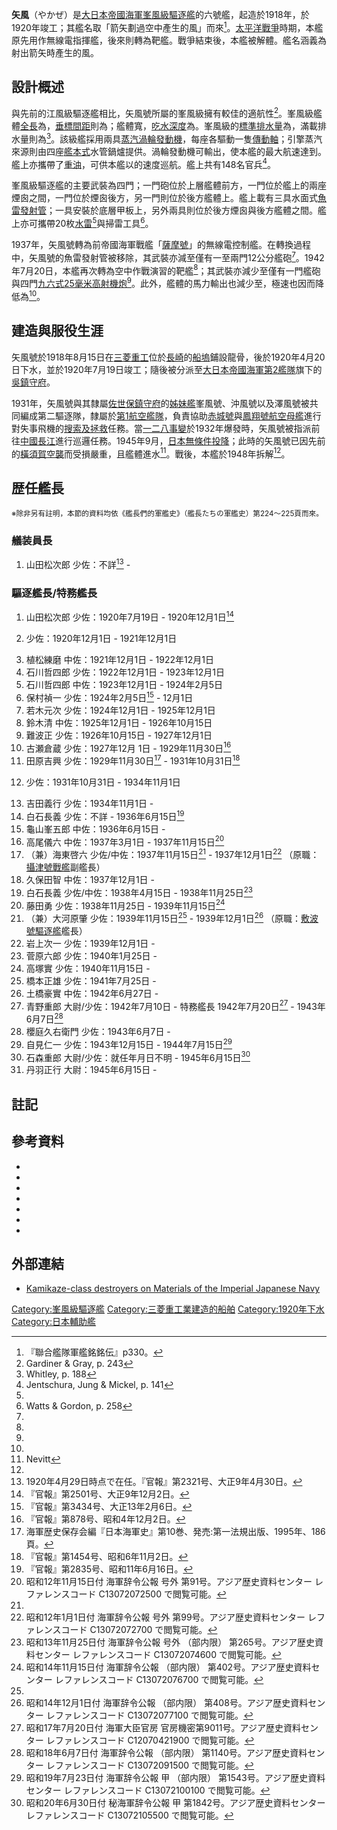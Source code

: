 {{軍艦模板
|Ship name= 矢風 [[File:Naval_Ensign_of_Japan.svg|20px]]<br /><small>やかぜ</small>
|Ship image=[[File:Yakaze.jpg|325px]]
|Ship caption=1922年7月間的驅逐艦「矢風」
|Operators={{navy|Empire of Japan|name=大日本帝國海軍|link=大日本帝國海軍}}
|Cost=預算2,028,415[[日圓|日圓]]<ref name="八四艦隊案" />
|Ship country={{flag|Empire of Japan}}
|Ship flag=
|Ship class=[[峯風級驅逐艦|峯風級驅逐艦]]
|Ship ordered=1917財政年度
|Ship awarded=
|Ship builder=[[長崎|長崎]][[三菱重工|三菱重工]]
|Ship laid down=1918年8月15日
|Ship launched=1920年4月20日
|Ship christened=
|Ship commissioned=
|Ship decommissioned=1945年9月15日
|Ship in service=
|Ship out of service=
|Ship reclassified=1942年7月20日重分類為靶艦
|Ship refit=
|Ship fate=戰後解體
|Ship motto=
|Ship nickname=
|Ship honours=
|Ship notes=
|Header caption=
|Ship displacement=標準：{{convert|1366|t|LT|sp=us|0}}<br />滿載：{{convert|1676|t|LT|sp=us|0}}
|Ship length={{convert|102.5|m|ftin|sp=us}}
|Ship beam={{convert|9.04|m|ftin|sp=us}}
|Ship draft={{convert|2.9|m|ftin|sp=us}}
|Ship power={{convert|38500|shp|kW|lk=in}}
|Ship propulsion={{link-en|帕爾森海事蒸氣渦輪公司|Parsons Marine Steam Turbine Company|帕爾森式}}[[蒸汽渦輪發動機|蒸汽渦輪發動機]]<br />[[艦政本部|艦本式]]水管鍋爐<br />2座2軸推進
|Ship speed={{convert|39|kn|}}
|Ship range=
|Ship complement=
|Ship armament=*4 x {{link-en|三年式12公分45倍徑艦砲|Type 3 120 mm 45 caliber naval gun|三年式120毫米45倍徑單裝艦砲}}
* 3 x {{convert|53.3|cm|sp=us|adj=on|1}}[[魚雷發射管|魚雷發射管]]
* 20 x [[水雷|水雷]]
|Ship armor=
}}
'''矢風'''（やかぜ）是[[大日本帝國海軍|大日本帝國海軍]][[峯風級驅逐艦|峯風級驅逐艦]]的六號艦，起造於1918年，於1920年竣工；其艦名取「箭矢劃過空中產生的風」而來<ref>『聯合艦隊軍艦銘銘伝』p330。</ref>。[[太平洋戰爭|太平洋戰爭]]時期，本艦原先用作無線電指揮艦，後來則轉為靶艦。戰爭結束後，本艦被解體。艦名涵義為射出箭矢時產生的風。

==設計概述==
與先前的江風級驅逐艦相比，矢風號所屬的峯風級擁有較佳的適航性<ref name=gg3>Gardiner & Gray, p. 243</ref>。峯風級艦體[[全長|全長]]為{{convert|102.5|m|ftin|sp=us}}，[[垂標間距|垂標間距]]則為{{convert|94.5|m|ftin|sp=us}}；艦體寬{{convert|9.04|m|ftin|sp=us}}，[[吃水深度|吃水深度]]為{{convert|2.9|m|ftin|sp=us}}。峯風級的[[標準排水量|標準排水量]]為{{convert|1366|t|LT|sp=us|0}}，滿載排水量則為{{convert|1676|t|LT|sp=us|0}}<ref name=w1>Whitley, p. 188</ref>。該級艦採用兩具{{link-en|帕爾森海事蒸氣渦輪公司|Parsons Marine Steam Turbine Company|帕爾森式}}[[蒸汽渦輪發動機|蒸汽渦輪發動機]]，每座各驅動一隻[[傳動軸|傳動軸]]；引擎蒸汽來源則由四座[[艦政本部|艦本式]]水管鍋爐提供。渦輪發動機可輸出{{convert|38500|shp|kW|lk=in}}，使本艦的最大航速達到{{convert|39|kn|}}。艦上亦攜帶了{{convert|401|t|LT|0|sp=us}}[[重油|重油]]，可供本艦以{{convert|14|kn}}的速度巡航{{convert|3600|nmi|lk=in}}。艦上共有148名官兵<ref name=j5>Jentschura, Jung & Mickel, p. 141</ref>。

峯風級驅逐艦的主要武裝為四門{{link-en|三年式12公分45倍徑艦砲|Type 3 120 mm 45 caliber naval gun|三年式120毫米（4.7英吋）45倍徑單裝艦砲}}；一門砲位於上層艦體前方，一門位於艦上的兩座煙囪之間，一門位於煙囪後方，另一門則位於後方艦體上。艦上載有三具水面式{{convert|53.3|cm|sp=us|adj=on|1}}[[魚雷發射管|魚雷發射管]]；一具安裝於底層甲板上，另外兩具則位於後方煙囪與後方艦體之間。艦上亦可攜帶20枚[[水雷|水雷]]<ref name=j5/>與掃雷工具<ref name=wg8>Watts & Gordon, p. 258</ref>。

1937年，矢風號轉為前帝國海軍戰艦「[[薩摩號戰艦|薩摩號]]」的無線電控制艦。在轉換過程中，矢風號的魚雷發射管被移除，其武裝亦減至僅有一至兩門12公分艦砲<ref name=w1/>。1942年7月20日，本艦再次轉為空中作戰演習的靶艦<ref name=ne/>；其武裝亦減少至僅有一門{{convert|5|cm|adj=on|1|sp=us}}艦砲與四門[[九六式25毫米高射機炮|九六式25毫米高射機炮]]<ref name=w1/>。此外，艦體的馬力輸出也減少至{{convert|11260|shp|kW|abbr=on}}，極速也因而降低為{{convert|24|kn}}<ref name=gg3/>。

==建造與服役生涯==
矢風號於1918年8月15日在[[三菱重工|三菱重工]]位於[[長崎|長崎]]的[[船塢|船塢]]鋪設龍骨，後於1920年4月20日下水，並於1920年7月19日竣工；隨後被分派至[[第2艦隊_(日本海軍)|大日本帝國海軍第2艦隊]]旗下的[[吳鎮守府|吳鎮守府]]。

1931年，矢風號與其隸屬[[佐世保鎮守府|佐世保鎮守府]]的[[姊妹艦|姊妹艦]]峯風號、沖風號以及澤風號被共同編成第二驅逐隊，隸屬於[[第1航空艦隊_(日本海軍)|第1航空艦隊]]，負責協助[[赤城號航空母艦|赤城號]]與[[鳳翔號航空母艦|鳳翔號航空母艦]]進行對失事飛機的[[搜索及拯救|搜索及拯救]]任務。當[[一二八事變|一二八事變]]於1932年爆發時，矢風號被指派前往[[中國|中國]][[長江|長江]]進行巡邏任務。1945年9月，[[日本投降|日本無條件投降]]；此時的矢風號已因先前的[[橫須賀空襲|橫須賀空襲]]而受損嚴重，且艦體進水<ref name=ne>Nevitt</ref>。戰後，本艦於1948年拆解<ref name=gg3/>。

== 歴任艦長 ==
<small>※除非另有註明，本節的資料均依《艦長們的軍艦史》（艦長たちの軍艦史）第224～225頁而來。</small>

=== 艤装員長 ===
#山田松次郎 少佐：不詳<ref name=kp2321>1920年4月29日時点で在任。『官報』第2321号、大正9年4月30日。</ref> - 
=== 驅逐艦長/特務艦長 ===
#山田松次郎 少佐：1920年7月19日 - 1920年12月1日<ref>『官報』第2501号、大正9年12月2日。</ref>
#{{link-jp|植松練磨|植松練磨|植松練磨}} 少佐：1920年12月1日 - 1921年12月1日 
#植松練磨 中佐：1921年12月1日 - 1922年12月1日
#石川哲四郎 少佐：1922年12月1日 - 1923年12月1日 
#石川哲四郎 中佐：1923年12月1日 - 1924年2月5日
#保村禎一 少佐：1924年2月5日<ref>『官報』第3434号、大正13年2月6日。</ref> - 12月1日
#若木元次 少佐：1924年12月1日 - 1925年12月1日
#鈴木清 中佐：1925年12月1日 - 1926年10月15日
#難波正 少佐：1926年10月15日 - 1927年12月1日
#古瀬倉蔵 少佐：1927年12月 1日 - 1929年11月30日<ref>『官報』第878号、昭和4年12月2日。</ref> 
#田原吉興 少佐：1929年11月30日<ref>海軍歴史保存会編『日本海軍史』第10巻、発売:第一法規出版、1995年、186頁。</ref> - 1931年10月31日<ref>『官報』第1454号、昭和6年11月2日。</ref>
#{{link-jp|牟田口格郎|牟田口格郎|牟田口格郎}} 少佐：1931年10月31日 - 1934年11月1日
#吉田義行 少佐：1934年11月1日 - 
#白石長義 少佐：不詳 - 1936年6月15日<ref>『官報』第2835号、昭和11年6月16日。</ref>
#龜山峯五郎 中佐：1936年6月15日 -
#高尾儀六 中佐：1937年3月1日 - 1937年11月15日<ref name="jirei19371115">昭和12年11月15日付 海軍辞令公報 号外 第91号。アジア歴史資料センター レファレンスコード C13072072500 で閲覧可能。</ref>
#（兼）海東啓六 少佐/中佐：1937年11月15日<ref name="jirei19371115" /> - 1937年12月1日<ref>昭和12年1月1日付 海軍辞令公報 号外 第99号。アジア歴史資料センター レファレンスコード C13072072700 で閲覧可能。</ref> （原職：[[攝津號戰艦|攝津號戰艦]]副艦長）
#久保田智 中佐：1937年12月1日 -
#白石長義 少佐/中佐：1938年4月15日 - 1938年11月25日<ref>昭和13年11月25日付 海軍辞令公報 号外 （部内限） 第265号。アジア歴史資料センター レファレンスコード C13072074600 で閲覧可能。</ref>
#藤田勇 少佐：1938年11月25日 - 1939年11月15日<ref name="jirei19391115">昭和14年11月15日付 海軍辞令公報 （部内限） 第402号。アジア歴史資料センター レファレンスコード C13072076700 で閲覧可能。</ref>
#（兼）大河原肇 少佐：1939年11月15日<ref name="jirei19391115" /> - 1939年12月1日<ref>昭和14年12月1日付 海軍辞令公報 （部内限） 第408号。アジア歴史資料センター レファレンスコード C13072077100 で閲覧可能。</ref> （原職：[[敷波號驅逐艦|敷波號驅逐艦]]艦長）
#岩上次一 少佐：1939年12月1日 -
#菅原六郎 少佐：1940年1月25日 -
#高塚實 少佐：1940年11月15日 -
#橋本正雄 少佐：1941年7月25日 -
#土橋豪實 中佐：1942年6月27日 -
#青野重郎 大尉/少佐：1942年7月10日 - 特務艦長 1942年7月20日<ref>昭和17年7月20日付 海軍大臣官房 官房機密第9011号。アジア歴史資料センター レファレンスコード C12070421900 で閲覧可能。</ref> - 1943年6月7日<ref>昭和18年6月7日付 海軍辞令公報 （部内限） 第1140号。アジア歴史資料センター レファレンスコード C13072091500 で閲覧可能。</ref>
#櫻庭久右衛門 少佐：1943年6月7日 -
#自見仁一 少佐：1943年12月15日 - 1944年7月15日<ref>昭和19年7月23日付 海軍辞令公報 甲 （部内限） 第1543号。アジア歴史資料センター レファレンスコード C13072100100 で閲覧可能。</ref>
#石森重郎 大尉/少佐：就任年月日不明 - 1945年6月15日<ref>昭和20年6月30日付 秘海軍辞令公報 甲 第1842号。アジア歴史資料センター レファレンスコード C13072105500 で閲覧可能。</ref>
#丹羽正行 大尉：1945年6月15日 -

==註記==
{{reflist|30em}}

==參考資料==
* <!--カタ-->{{Cite book|author=片桐大自|year=1993|title=聯合艦隊軍艦銘銘伝 <span style="font-size:90%;">全八六〇余隻の栄光と悲劇</span>|publisher=光人社|isbn=4-7698-0386-9|ref=聯合艦隊軍艦銘銘伝}}
*{{cite book |editor1-last=Gardiner|editor1-first=Robert|editor2-last=Gray|editor2-first=Randal|title=Conway's All the World's Fighting Ships: 1906–1921|year=1984|location=Annapolis, Maryland|publisher=Naval Institute Press|isbn=0-85177-245-5|lastauthoramp=y}}
*{{cite book| last = Howarth  | first = Stephen| year = 1983| title = The Fighting Ships of the Rising Sun: The Drama of the Imperial Japanese Navy, 1895–1945| publisher = Atheneum | location =| isbn = 0-689-11402-8}}
*{{cite book| last = Jentschura| first = Hansgeorg| first2 = Dieter |last2=Jung|first3=Peter |last3=Mickel| year = 1977| title = Warships of the Imperial Japanese Navy, 1869–1945| publisher = United States Naval Institute| location = Annapolis, Maryland| isbn = 0-87021-893-X|lastauthoramp=y}}
* {{cite web | url= http://www.combinedfleet.com/yakaze_t.htm | title= IJN ''Yakaze'': Tabular Record of Movement | last= Nevitt | first= Allyn D. | year= 1997 | access-date= 10 November 2015 | work= HYOTEKIKAN | publisher= Combinedfleet.com | archive-date= 2016-08-11 | archive-url= https://web.archive.org/web/20160811111153/http://www.combinedfleet.com/yakaze_t.htm | dead-url= no }}
*{{cite book|last1=Watts|first1=Anthony J.|title=The Imperial Japanese Navy|date=1971|publisher=Doubleday|location=Garden City, New York|oclc=202878|last2=Gordon|first2=Brian G.|lastauthoramp=y}}
* {{cite book|last=Whitley|first=M. J.|title=Destroyers of World War Two|publisher=Naval Institute Press|year=1988|isbn=0-87021-326-1|location=Annapolis, Maryland}}

==外部連結==
*[http://homepage2.nifty.com/nishidah/e/stc0421.htm Kamikaze-class destroyers on Materials of the Imperial Japanese Navy] {{WebCite|url=https://www.webcitation.org/6Ah4hYbsn?url=http://homepage2.nifty.com/nishidah/e/stc0421.htm |date=20120915100457 |dateformat=iso }}
<!-- non-breaking space to keep AWB drones from altering the space before the navbox-->

{{DEFAULTSORT:Yakaze}}
{{峯風級驅逐艦}}
[[Category:峯風級驅逐艦|Category:峯風級驅逐艦]]
[[Category:三菱重工業建造的船舶|Category:三菱重工業建造的船舶]]
[[Category:1920年下水|Category:1920年下水]]
[[Category:日本輔助艦|Category:日本輔助艦]]